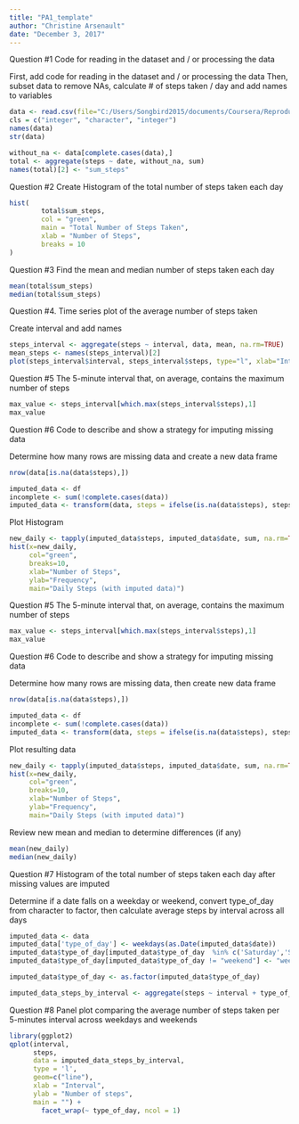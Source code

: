 ---
title: "PA1_template"
author: "Christine Arsenault"
date: "December 3, 2017"
---
Question #1 Code for reading in the dataset and / or processing the data

First, add code for reading in the dataset and / or processing the data
Then, subset data to remove NAs, calculate # of steps taken / day and
add names to variables

```{r}
data <- read.csv(file="C:/Users/Songbird2015/documents/Coursera/Reproducible Research/activity.csv", header=T, sep=",", na.strings="NA")
cls = c("integer", "character", "integer")
names(data)
str(data)

without_na <- data[complete.cases(data),]
total <- aggregate(steps ~ date, without_na, sum)
names(total)[2] <- "sum_steps"
```


Question #2 Create Histogram of the total number of steps taken each day

```{r}
hist(
        total$sum_steps,
        col = "green",
        main = "Total Number of Steps Taken",
        xlab = "Number of Steps",
        breaks = 10
)
```

Question #3 Find the mean and median number of steps taken each day

```{r}
mean(total$sum_steps)
median(total$sum_steps)
```

Question #4. Time series plot of the average number of steps taken

Create interval and add names
```{r}
steps_interval <- aggregate(steps ~ interval, data, mean, na.rm=TRUE)
mean_steps <- names(steps_interval)[2]
plot(steps_interval$interval, steps_interval$steps, type="l", xlab="Interval", ylab="Avg Number of Steps per Day")
```

Question #5 The 5-minute interval that, on average, contains the maximum number of steps 
```{r}
max_value <- steps_interval[which.max(steps_interval$steps),1]
max_value
```

Question #6 Code to describe and show a strategy for imputing missing data

Determine how many rows are missing data and create a new data frame 
```{r}
nrow(data[is.na(data$steps),])

imputed_data <- df
incomplete <- sum(!complete.cases(data))
imputed_data <- transform(data, steps = ifelse(is.na(data$steps), steps_interval$steps[match(data$interval, steps_interval$interval)], data$steps))
```

Plot Histogram
```{r}
new_daily <- tapply(imputed_data$steps, imputed_data$date, sum, na.rm=TRUE)
hist(x=new_daily,
     col="green",
     breaks=10,
     xlab="Number of Steps",
     ylab="Frequency",
     main="Daily Steps (with imputed data)")
```

Question #5 The 5-minute interval that, on average, contains the maximum number of steps 

```{r}
max_value <- steps_interval[which.max(steps_interval$steps),1]
max_value
```

Question #6 Code to describe and show a strategy for imputing missing data

Determine how many rows are missing data, then create new data frame 
```{r}
nrow(data[is.na(data$steps),])

imputed_data <- df
incomplete <- sum(!complete.cases(data))
imputed_data <- transform(data, steps = ifelse(is.na(data$steps), steps_interval$steps[match(data$interval, steps_interval$interval)], data$steps))
```

Plot resulting data
```{r}
new_daily <- tapply(imputed_data$steps, imputed_data$date, sum, na.rm=TRUE)
hist(x=new_daily,
     col="green",
     breaks=10,
     xlab="Number of Steps",
     ylab="Frequency",
     main="Daily Steps (with imputed data)")
```

Review new mean and median to determine differences (if any)
```{r}
mean(new_daily)
median(new_daily)
```

Question #7 Histogram of the total number of steps taken each day after missing values are imputed

Determine if a date falls on a weekday or weekend, convert type_of_day from character to factor, then
calculate average steps by interval across all days

```{r}
imputed_data <- data
imputed_data['type_of_day'] <- weekdays(as.Date(imputed_data$date))
imputed_data$type_of_day[imputed_data$type_of_day  %in% c('Saturday','Sunday') ] <- "weekend"
imputed_data$type_of_day[imputed_data$type_of_day != "weekend"] <- "weekday"

imputed_data$type_of_day <- as.factor(imputed_data$type_of_day)

imputed_data_steps_by_interval <- aggregate(steps ~ interval + type_of_day, imputed_data, mean)
```

Question #8 Panel plot comparing the average number of steps taken per 5-minutes interval across weekdays and weekends
```{r}

library(ggplot2)
qplot(interval, 
      steps, 
      data = imputed_data_steps_by_interval, 
      type = 'l', 
      geom=c("line"),
      xlab = "Interval", 
      ylab = "Number of steps", 
      main = "") +
        facet_wrap(~ type_of_day, ncol = 1)
```